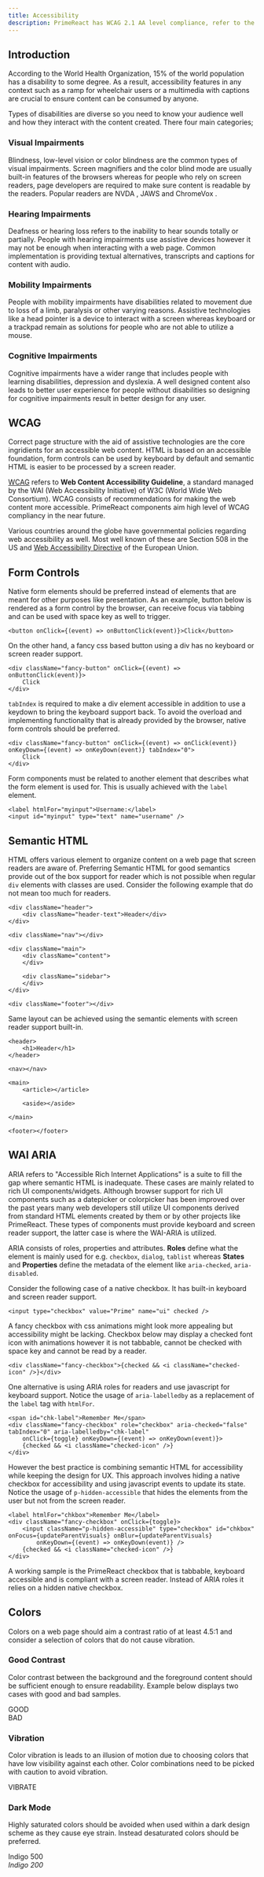 ```yaml
---
title: Accessibility
description: PrimeReact has WCAG 2.1 AA level compliance, refer to the accessibility documentation of each component for detailed information.
---
```


## Introduction

According to the World Health Organization, 15% of the world population has a disability to some degree. As a result, accessibility features in any context such as a ramp for wheelchair users or a multimedia with captions are crucial to ensure content can be consumed by anyone.

Types of disabilities are diverse so you need to know your audience well and how they interact with the content created. There four main categories;

### Visual Impairments

Blindness, low-level vision or color blindness are the common types of visual impairments. Screen magnifiers and the color blind mode are usually built-in features of the browsers whereas for people who rely on screen readers, page developers are required to make sure content is readable by the readers. Popular readers are NVDA , JAWS and ChromeVox .

### Hearing Impairments

Deafness or hearing loss refers to the inability to hear sounds totally or partially. People with hearing impairments use assistive devices however it may not be enough when interacting with a web page. Common implementation is providing textual alternatives, transcripts and captions for content with audio.

### Mobility Impairments

People with mobility impairments have disabilities related to movement due to loss of a limb, paralysis or other varying reasons. Assistive technologies like a head pointer is a device to interact with a screen whereas keyboard or a trackpad remain as solutions for people who are not able to utilize a mouse.

### Cognitive Impairments

Cognitive impairments have a wider range that includes people with learning disabilities, depression and dyslexia. A well designed content also leads to better user experience for people without disabilities so designing for cognitive impairments result in better design for any user.

## WCAG

Correct page structure with the aid of assistive technologies are the core ingridients for an accessible web content. HTML is based on an accessible foundation, form controls can be used by keyboard by default and semantic HTML is easier to be processed by a screen reader.

[WCAG](https://www.w3.org/WAI/standards-guidelines/wcag/) refers to **Web Content Accessibility Guideline**, a standard managed by the WAI (Web Accessibility Initiative) of W3C (World Wide Web Consortium). WCAG consists of recommendations for making the web content more accessible. PrimeReact components aim high level of WCAG compliancy in the near future.

Various countries around the globe have governmental policies regarding web accessibility as well. Most well known of these are Section 508 in the US and [Web Accessibility Directive](https://digital-strategy.ec.europa.eu/en/policies/web-accessibility) of the European Union.

## Form Controls

Native form elements should be preferred instead of elements that are meant for other purposes like presentation. As an example, button below is rendered as a form control by the browser, can receive focus via tabbing and can be used with space key as well to trigger.

```tsx
<button onClick={(event) => onButtonClick(event)}>Click</button>
```

On the other hand, a fancy css based button using a div has no keyboard or screen reader support.

```tsx
<div className="fancy-button" onClick={(event) => onButtonClick(event)}>
    Click
</div>
```

`tabIndex` is required to make a div element accessible in addition to use a keydown to bring the keyboard support back. To avoid the overload and implementing functionality that is already provided by the browser, native form controls should be preferred.

```tsx
<div className="fancy-button" onClick={(event) => onClick(event)} onKeyDown={(event) => onKeyDown(event)} tabIndex="0">
    Click
</div>
```

Form components must be related to another element that describes what the form element is used for. This is usually achieved with the `label` element.

```tsx
<label htmlFor="myinput">Username:</label>
<input id="myinput" type="text" name="username" />
```

## Semantic HTML

HTML offers various element to organize content on a web page that screen readers are aware of. Preferring Semantic HTML for good semantics provide out of the box support for reader which is not possible when regular `div` elements with classes are used. Consider the following example that do not mean too much for readers.

```tsx
<div className="header">
    <div className="header-text">Header</div>
</div>

<div className="nav"></div>

<div className="main">
    <div className="content">
    </div>

    <div className="sidebar">
    </div>
</div>

<div className="footer"></div>
```

Same layout can be achieved using the semantic elements with screen reader support built-in.

```tsx
<header>
    <h1>Header</h1>
</header>

<nav></nav>

<main>
    <article></article>

    <aside></aside>

</main>

<footer></footer>
```

## WAI ARIA

ARIA refers to "Accessible Rich Internet Applications" is a suite to fill the gap where semantic HTML is inadequate. These cases are mainly related to rich UI components/widgets. Although browser support for rich UI components such as a datepicker or colorpicker has been improved over the past years many web developers still utilize UI components derived from standard HTML elements created by them or by other projects like PrimeReact. These types of components must provide keyboard and screen reader support, the latter case is where the WAI-ARIA is utilized.

ARIA consists of roles, properties and attributes. **Roles** define what the element is mainly used for e.g. `checkbox`, `dialog`, `tablist` whereas **States** and **Properties** define the metadata of the element like `aria-checked`, `aria-disabled`.

Consider the following case of a native checkbox. It has built-in keyboard and screen reader support.

```tsx
<input type="checkbox" value="Prime" name="ui" checked />
```

A fancy checkbox with css animations might look more appealing but accessibility might be lacking. Checkbox below may display a checked font icon with animations however it is not tabbable, cannot be checked with space key and cannot be read by a reader.

```tsx
<div className="fancy-checkbox">{checked && <i className="checked-icon" />}</div>
```

One alternative is using ARIA roles for readers and use javascript for keyboard support. Notice the usage of `aria-labelledby` as a replacement of the `label` tag with `htmlFor`.

```tsx
<span id="chk-label">Remember Me</span>
<div className="fancy-checkbox" role="checkbox" aria-checked="false" tabIndex="0" aria-labelledby="chk-label"
    onClick={toggle} onKeyDown={(event) => onKeyDown(event)}>
    {checked && <i className="checked-icon" />}
</div>
```

However the best practice is combining semantic HTML for accessibility while keeping the design for UX. This approach involves hiding a native checkbox for accessibility and using javascript events to update its state. Notice the usage of `p-hidden-accessible` that hides the elements from the user but not from the screen reader.

```tsx
<label htmlFor="chkbox">Remember Me</label>
<div className="fancy-checkbox" onClick={toggle}>
    <input className="p-hidden-accessible" type="checkbox" id="chkbox" onFocus={updateParentVisuals} onBlur={updateParentVisuals}
        onKeyDown={(event) => onKeyDown(event)} />
    {checked && <i className="checked-icon" />}
</div>
```

A working sample is the PrimeReact checkbox that is tabbable, keyboard accessible and is compliant with a screen reader. Instead of ARIA roles it relies on a hidden native checkbox.

<DocComponentViewer name="showcase:accessibility:accessibility-checkbox-demo" />

## Colors

Colors on a web page should aim a contrast ratio of at least 4.5:1 and consider a selection of colors that do not cause vibration.

### Good Contrast

Color contrast between the background and the foreground content should be sufficient enough to ensure readability. Example below displays two cases with good and bad samples.

<div className="flex">
    <div className="h-32 w-32 flex justify-center items-center mr-8 font-bold bg-blue-600 rounded-lg">
        <span className="text-white">GOOD</span>
    </div>
    <div className="h-32 w-32 flex justify-center items-center mr-8 font-bold bg-blue-400 rounded-lg">
        <span className="text-white">BAD</span>
    </div>
</div>

### Vibration

Color vibration is leads to an illusion of motion due to choosing colors that have low visibility against each other. Color combinations need to be picked with caution to avoid vibration.

<div className="flex">
    <div className="h-32 w-32 flex justify-center items-center mr-8 font-bold bg-pink-500 rounded-lg">
        <span className="text-blue-500">VIBRATE</span>
    </div>
</div>

### Dark Mode

Highly saturated colors should be avoided when used within a dark design scheme as they cause eye strain. Instead desaturated colors should be preferred.

<div className="flex">
    <div className="h-32 w-32 flex flex-col justify-center items-center mr-8 font-bold bg-gray-900 rounded-lg">
        <span className="text-indigo-500">Indigo 500</span>
        <i className="text-indigo-500 pi pi-times-circle mt-4 text-xl" />
    </div>
    <div className="h-32 w-32 flex flex-col justify-center items-center mr-8 font-bold bg-gray-900 rounded-lg">
        <span className="text-indigo-200">Indigo 200</span>
        <i className="text-indigo-200 pi pi-check-circle mt-4 text-xl" />
    </div>
</div>
